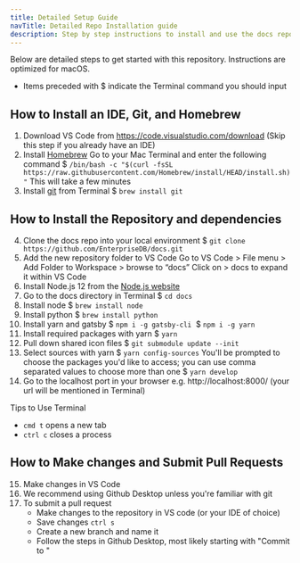 ```yaml
---
title: Detailed Setup Guide
navTitle: Detailed Repo Installation guide
description: Step by step instructions to install and use the docs repo
---
```


Below are detailed steps to get started with this repository. Instructions are optimized for macOS.
- Items preceded with $ indicate the Terminal command you should input

## How to Install an IDE, Git, and Homebrew
1. Download VS Code from https://code.visualstudio.com/download (Skip this step if you already have an IDE)
2. Install [Homebrew](https://brew.sh/)
    Go to your Mac Terminal and enter the following command
    $ `/bin/bash -c "$(curl -fsSL https://raw.githubusercontent.com/Homebrew/install/HEAD/install.sh)"`
    This will take a few minutes
3. Install [git](https://git-scm.com/) from Terminal
    $ `brew install git`

## How to Install the Repository and dependencies
4. Clone the docs repo into your local environment
    $ `git clone https://github.com/EnterpriseDB/docs.git`
5. Add the new repository folder to VS Code
    Go to VS Code > File menu > Add Folder to Workspace > browse to “docs”
    Click on > docs to expand it within VS Code
6. Install Node.js 12 from the [Node.js website](https://nodejs.org/en/download/)
7. Go to the docs directory in Terminal 
    $ `cd docs`
8. Install node 
    $ `brew install node`
9. Install python
    $ `brew install python`
10. Install yarn and gatsby
    $ `npm i -g gatsby-cli` 
    $ `npm i -g yarn`
11. Install required packages with yarn
    $ `yarn`
12. Pull down shared icon files
    $ `git submodule update --init`
13. Select sources with yarn
    $ `yarn config-sources`
    You'll be prompted to choose the packages you'd like to access; you can use comma separated values to choose more than one
    $ `yarn develop`
14. Go to the localhost port in your browser e.g. http://localhost:8000/ (your url will be mentioned in Terminal)

Tips to Use Terminal
- `cmd t` opens a new tab
- `ctrl c` closes a process

## How to Make changes and Submit Pull Requests
15. Make changes in VS Code
16. We recommend using Github Desktop unless you're familiar with git
17. To submit a pull request
    - Make changes to the repository in VS code (or your IDE of choice)
    - Save changes `ctrl s` 
    - Create a new branch and name it
    - Follow the steps in Github Desktop, most likely starting with "Commit to <branch-name>"
